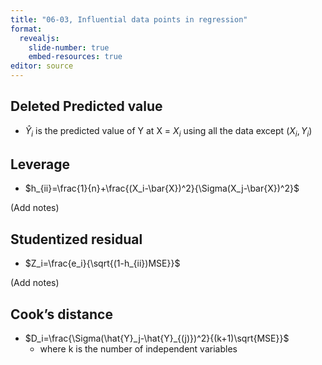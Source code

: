 ```yaml
---
title: "06-03, Influential data points in regression"
format: 
  revealjs:
    slide-number: true
    embed-resources: true
editor: source
---
```


## Deleted Predicted value

-   $\hat{Y}_{i}$ is the predicted value of Y at X = $X_i$ using all the data except $(X_i,Y_i)$

## Leverage

-   $h_{ii}=\frac{1}{n}+\frac{(X_i-\bar{X})^2}{\Sigma(X_j-\bar{X})^2}$

:::notes
(Add notes)
:::

## Studentized residual

-   $Z_i=\frac{e_i}{\sqrt{(1-h_{ii})MSE}}$

:::notes
(Add notes)
:::

## Cook's distance

-   $D_i=\frac{\Sigma(\hat{Y}_j-\hat{Y}_{(j)})^2}{(k+1)\sqrt{MSE}}$
    -   where k is the number of independent variables
  
